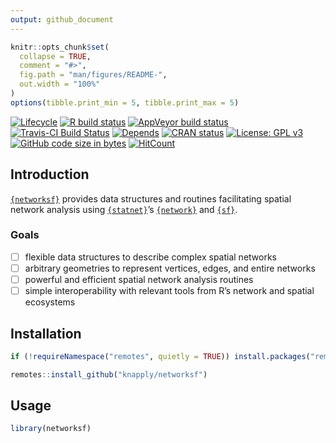 ```yaml
---
output: github_document
---
```


<!-- README.md is generated from README.Rmd. Please edit that file -->

```r
knitr::opts_chunk$set(
  collapse = TRUE,
  comment = "#>",
  fig.path = "man/figures/README-",
  out.width = "100%"
)
options(tibble.print_min = 5, tibble.print_max = 5)
```


<!-- badges: start -->
[![Lifecycle](https://img.shields.io/badge/lifecycle-experimental-orange.svg)](https://www.tidyverse.org/lifecycle/#experimental)
[![R build status](https://github.com/knapply/networksf/workflows/R-CMD-check/badge.svg)](https://github.com/knapply/networksf/actions?workflow=R-CMD-check)
[![AppVeyor build status](https://ci.appveyor.com/api/projects/status/github/knapply/networksf?branch=master&svg=true)](https://ci.appveyor.com/project/knapply/networksf)
[![Travis-CI Build Status](https://travis-ci.org/knapply/networksf.svg?branch=master)](https://travis-ci.org/knapply/networksf)
[![Depends](https://img.shields.io/badge/Depends-GNU_R>=3.3-blue.svg)](https://www.r-project.org/)
[![CRAN status](https://www.r-pkg.org/badges/version/networksf)](https://cran.r-project.org/package=networksf)
[![License: GPL v3](https://img.shields.io/badge/License-GPLv3-blue.svg)](https://www.gnu.org/licenses/gpl-3.0)
[![GitHub code size in bytes](https://img.shields.io/github/languages/code-size/knapply/networksf.svg)](https://github.com/knapply/networksf)
[![HitCount](http://hits.dwyl.io/knapply/networksf.svg)](http://hits.dwyl.io/knapply/networksf)
<!-- badges: end -->




## Introduction

[`{networksf}`](https://github.com/knapply/networksf) provides data structures and routines facilitating spatial network analysis using [`{statnet}`](http://statnet.org/)'s [`{network}`](https://cran.r-project.org/web/packages/network/index.html) and [`{sf}`](https://r-spatial.github.io/sf/index.html).

### Goals

- [ ] flexible data structures to describe complex spatial networks
- [ ] arbitrary geometries to represent vertices, edges, and entire networks
- [ ] powerful and efficient spatial network analysis routines
- [ ] simple interoperability with relevant tools from R's network and spatial ecosystems



## Installation

```r
if (!requireNamespace("remotes", quietly = TRUE)) install.packages("remotes")

remotes::install_github("knapply/networksf")
```

## Usage

```r
library(networksf)
```


